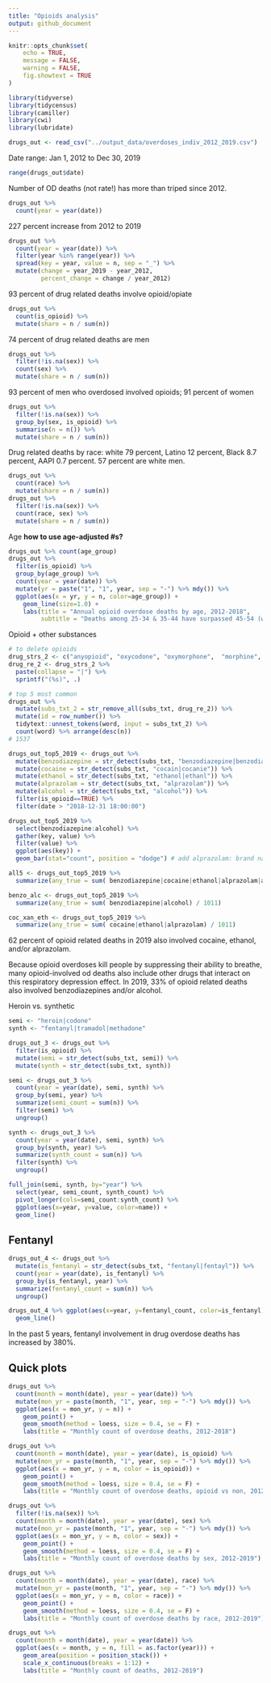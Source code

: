 ```yaml
---
title: "Opioids analysis"
output: github_document
---
```


```r
knitr::opts_chunk$set(
	echo = TRUE,
	message = FALSE,
	warning = FALSE,
	fig.showtext = TRUE
)
```

```r
library(tidyverse)
library(tidycensus)
library(camiller)
library(cwi)
library(lubridate)
```

```r
drugs_out <- read_csv("../output_data/overdoses_indiv_2012_2019.csv")
```


Date range: Jan 1, 2012 to Dec 30, 2019
```r
range(drugs_out$date)
```

Number of OD deaths (not rate!) has more than triped since 2012.
```r
drugs_out %>%
  count(year = year(date))
```

227 percent increase from 2012 to 2019
```r
drugs_out %>%
  count(year = year(date)) %>%
  filter(year %in% range(year)) %>%
  spread(key = year, value = n, sep = "_") %>%
  mutate(change = year_2019 - year_2012,
         percent_change = change / year_2012)
```

93 percent of drug related deaths involve opioid/opiate
```r
drugs_out %>%
  count(is_opioid) %>%
  mutate(share = n / sum(n))
```

74 percent of drug related deaths are men
```r
drugs_out %>%
  filter(!is.na(sex)) %>%
  count(sex) %>%
  mutate(share = n / sum(n))
```

93 percent of men who overdosed involved opioids; 91 percent of women
```r
drugs_out %>%
  filter(!is.na(sex)) %>%
  group_by(sex, is_opioid) %>%
  summarise(n = n()) %>%
  mutate(share = n / sum(n))
```

Drug related deaths by race: white 79 percent, Latino 12 percent, Black 8.7 percent, AAPI 0.7 percent.
57 percent are white men.
```r
drugs_out %>%
  count(race) %>%
  mutate(share = n / sum(n))
drugs_out %>%
  filter(!is.na(sex)) %>%
  count(race, sex) %>%
  mutate(share = n / sum(n))
```

Age
**how to use age-adjusted #s?**
```r
drugs_out %>% count(age_group)
drugs_out %>%
  filter(is_opioid) %>% 
  group_by(age_group) %>% 
  count(year = year(date)) %>%
  mutate(yr = paste("1", "1", year, sep = "-") %>% mdy()) %>% 
  ggplot(aes(x = yr, y = n, color=age_group)) +
    geom_line(size=1.0) +
    labs(title = "Annual opioid overdose deaths by age, 2012-2018",
         subtitle = "Deaths among 25-34 & 35-44 have surpassed 45-54 (wording?)") # how to word?
```

Opioid + other substances
```r
# to delete opioids
drug_strs_2 <- c("anyopioid", "oxycodone", "oxymorphone",  "morphine", "tramadol", "fentanyl", "hydrocodone", "opiates", "\\bfen", "44700", "47700", "br?upre?no", "codeine", "fentanil", "fentanyl", "h-morph", "heroi?n", "hyd-?morph", "hydr-?mor", "hydr?o?morph?", "hydro?\\s?morp", "hydrocod", "levorphanol", "meperidine", "methadone", "mor?ph?i+ne", "morph", "morphone", "opiate", "opioi?d", "oxycod", "oxymorph", "percocet", "poppy", "tapentadol", "tramad")
drug_re_2 <- drug_strs_2 %>%
  paste(collapse = "|") %>%
  sprintf("(%s)", .)

# top 5 most common
drugs_out %>% 
  mutate(subs_txt_2 = str_remove_all(subs_txt, drug_re_2)) %>% 
  mutate(id = row_number()) %>% 
  tidytext::unnest_tokens(word, input = subs_txt_2) %>% 
  count(word) %>% arrange(desc(n))
# 1537

drugs_out_top5_2019 <- drugs_out %>% 
  mutate(benzodiazepine = str_detect(subs_txt, "benzodiazepine|benzodiazepines|benzo$|benzodiazapine")) %>% 
  mutate(cocaine = str_detect(subs_txt, "cocain|cocanie")) %>% 
  mutate(ethanol = str_detect(subs_txt, "ethanol|ethanl")) %>% 
  mutate(alprazolam = str_detect(subs_txt, "alprazolam")) %>% 
  mutate(alcohol = str_detect(subs_txt, "alcohol")) %>% 
  filter(is_opioid==TRUE) %>% 
  filter(date > "2018-12-31 18:00:00")

drugs_out_top5_2019 %>% 
  select(benzodiazepine:alcohol) %>% 
  gather(key, value) %>%
  filter(value) %>% 
  ggplot(aes(key)) +
  geom_bar(stat="count", position = "dodge") # add alprazolam: brand name = xanax

all5 <- drugs_out_top5_2019 %>% 
  summarize(any_true = sum( benzodiazepine|cocaine|ethanol|alprazolam|alcohol) / 1011)

benzo_alc <- drugs_out_top5_2019 %>% 
  summarize(any_true = sum( benzodiazepine|alcohol) / 1011)

coc_xan_eth <- drugs_out_top5_2019 %>% 
  summarize(any_true = sum( cocaine|ethanol|alprazolam) / 1011)
```
62 percent of opioid related deaths in 2019 also involved cocaine, ethanol, and/or alprazolam.

Because opioid overdoses kill people by suppressing their ability to breathe, many opioid-involved od deaths also include other drugs that interact on this respiratory depression effect. In 2019, 33% of opioid related deaths also involved benzodiazepines and/or alcohol.

Heroin vs. synthetic
```r
semi <- "heroin|codone"
synth <- "fentanyl|tramadol|methadone"

drugs_out_3 <- drugs_out %>% 
  filter(is_opioid) %>% 
  mutate(semi = str_detect(subs_txt, semi)) %>% 
  mutate(synth = str_detect(subs_txt, synth))

semi <- drugs_out_3 %>% 
  count(year = year(date), semi, synth) %>% 
  group_by(semi, year) %>% 
  summarize(semi_count = sum(n)) %>% 
  filter(semi) %>% 
  ungroup()

synth <- drugs_out_3 %>% 
  count(year = year(date), semi, synth) %>% 
  group_by(synth, year) %>% 
  summarize(synth_count = sum(n)) %>% 
  filter(synth) %>% 
  ungroup()

full_join(semi, synth, by="year") %>% 
  select(year, semi_count, synth_count) %>% 
  pivot_longer(cols=semi_count:synth_count) %>% 
  ggplot(aes(x=year, y=value, color=name)) +
  geom_line()
```

## Fentanyl
```r
drugs_out_4 <- drugs_out %>% 
  mutate(is_fentanyl = str_detect(subs_txt, "fentanyl|fentayl")) %>% 
  count(year = year(date), is_fentanyl) %>% 
  group_by(is_fentanyl, year) %>% 
  summarize(fentanyl_count = sum(n)) %>% 
  ungroup()

drugs_out_4 %>% ggplot(aes(x=year, y=fentanyl_count, color=is_fentanyl)) +
  geom_line()
```
In the past 5 years, fentanyl involvement in drug overdose deaths has increased by 380%.

## Quick plots
```r
drugs_out %>%
  count(month = month(date), year = year(date)) %>%
  mutate(mon_yr = paste(month, "1", year, sep = "-") %>% mdy()) %>%
  ggplot(aes(x = mon_yr, y = n)) +
    geom_point() +
    geom_smooth(method = loess, size = 0.4, se = F) +
    labs(title = "Monthly count of overdose deaths, 2012-2018")
```

```r
drugs_out %>%
  count(month = month(date), year = year(date), is_opioid) %>%
  mutate(mon_yr = paste(month, "1", year, sep = "-") %>% mdy()) %>%
  ggplot(aes(x = mon_yr, y = n, color = is_opioid)) +
    geom_point() +
    geom_smooth(method = loess, size = 0.4, se = F) +
    labs(title = "Monthly count of overdose deaths, opioid vs non, 2012-2018")
```

```r
drugs_out %>%
  filter(!is.na(sex)) %>%
  count(month = month(date), year = year(date), sex) %>%
  mutate(mon_yr = paste(month, "1", year, sep = "-") %>% mdy()) %>%
  ggplot(aes(x = mon_yr, y = n, color = sex)) +
    geom_point() +
    geom_smooth(method = loess, size = 0.4, se = F) +
    labs(title = "Monthly count of overdose deaths by sex, 2012-2019")
```

```r
drugs_out %>%
  count(month = month(date), year = year(date), race) %>%
  mutate(mon_yr = paste(month, "1", year, sep = "-") %>% mdy()) %>%
  ggplot(aes(x = mon_yr, y = n, color = race)) +
    geom_point() +
    geom_smooth(method = loess, size = 0.4, se = F) +
    labs(title = "Monthly count of overdose deaths by race, 2012-2019")
```

```r
drugs_out %>%
  count(month = month(date), year = year(date)) %>%
  ggplot(aes(x = month, y = n, fill = as.factor(year))) +
    geom_area(position = position_stack()) +
    scale_x_continuous(breaks = 1:12) +
    labs(title = "Monthly count of deaths, 2012-2019")
```







